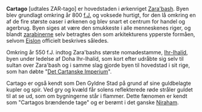 {{title:Cartago}}
{{author:Laura Holmegaard}}
{{timestamp:2009-09-23T12:32:08Z}}
{{copyright:Cartago}}
'''Cartago''' [udtales ZAR-tago] er hovedstaden i ørkenriget [[Zara'bash]]. Byen blev grundlagt omkring år 800 [[f.J.]] og voksede hurtigt, for den lå omkring en af de fire største oaser i ørkenen og blev snart et centrum for handel og agerbrug. Byen siges at være den smukkeste i alle menneskenes riger, og blandt [[zarabiner|zarabinerne]] selv betragtes den som arkitekturens ypperste formåen, selvom [[Eislon]] officielt beskrives således.

Omkring år 550 f.J. indtog Zara'bashs største nomadestamme, [[Ihr-Ihalíd]], byen under ledelse af Doha Ihr-Ihalíd, som kort efter udråbte sig selv til sultan over Zara'bash og i samme slag gjorde byen til hovedstad i sit rige, som han døbte "[[Det Cartanske Imperium]]".

Cartago er også kendt som Den Gyldne Stad på grund af sine guldbelagte kupler og spir. Ved gry og kvæld får solens reflekterede røde stråler guldet til at se ud, som om bygningerne står i flammer. Dette fænomen er kendt som "Cartagos brændende tage" og er berømt i det ganske [[Niraham]].